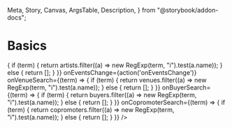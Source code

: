   Meta,
  Story,
  Canvas,
  ArgsTable,
  Description,
} from "@storybook/addon-docs";



<Meta title="Pages/Basics" />

# Basics

<Description of={Basics} />

<Canvas>
  <Story name="Basics">
    <Basics
      eventTypes={EVENT_TYPES}
      onEventTypeChange={action('onEventTypeChange')}
      billingTypes={EVENT_BILLING_TYPES}
      onBillingTypeChange={action('onBillingTypeChange')}
      onArtistChange={action('onArtistChange')}
      onArtistSearch={(term) => {
        if (term) {
          return artists.filter((a) => new RegExp(term, "i").test(a.name));
        } else {
          return [];
        }
      }}
      onEventsChange={action('onEventsChange')}
      onVenueSearch={(term) => {
        if (term) {
          return venues.filter((a) => new RegExp(term, "i").test(a.name));
        } else {
          return [];
        }
      }}
      onBuyerSearch={(term) => {
        if (term) {
          return buyers.filter((a) => new RegExp(term, "i").test(a.name));
        } else {
          return [];
        }
      }}
      onCopromoterSearch={(term) => {
        if (term) {
          return copromoters.filter((a) => new RegExp(term, "i").test(a.name));
        } else {
          return [];
        }
      }}
    />
  </Story>
</Canvas>

<ArgsTable of={Basics} />
